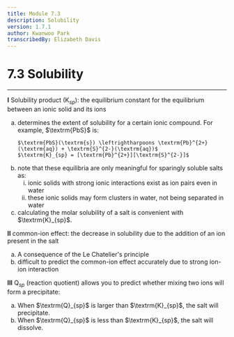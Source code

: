```yaml
---
title: Module 7.3
description: Solubility
version: 1.7.1
author: Kwanwoo Park
transcribedBy: Elizabeth Davis
---
```


# 7.3 Solubility
---

**I** Solubility product ($\textrm{K}_{sp}$): the equilibrium constant for the equilibrium between an ionic solid and
its ions

<ol type="a">
  <li>
    determines the extent of solubility for a certain ionic compound. For example, $\textrm{PbS}$ is:
    
    $\textrm{PbS}(\textrm{s}) \leftrightharpoons \textrm{Pb}^{2+}(\textrm{aq}) + \textrm{S}^{2-}(\textrm{aq})$
    $\textrm{K}_{sp} = [\textrm{Pb}^{2+}][\textrm{S}^{2-}]$
  </li>
  <li>
    note that these equilibria are only meaningful for sparingly soluble salts as:
    <ol type="i">
      <li>
        ionic solids with strong ionic interactions exist as ion pairs even in water
      </li>
      <li>
        these ionic solids may form clusters in water, not being separated in water
      </li>
    </ol>
  </li>
  <li>
    calculating the molar solubility of a salt is convenient with $\textrm{K}_{sp}$.
  </li>
</ol>

**II** common-ion effect: the decrease in solubility due to the addition of an ion present in the salt

<ol type="a">
  <li>
    A consequence of the Le Chatelier's principle
  </li>
  <li>
    difficult to predict the common-ion effect accurately due to strong ion-ion interaction
  </li>
</ol>

**III** $\textrm{Q}_{sp}$ (reaction quotient) allows you to predict whether mixing two ions will form a precipitate:

<ol type="a">
  <li>
    When $\textrm{Q}_{sp}$ is larger than $\textrm{K}_{sp}$, the salt will precipitate.
  </li>
  <li>
    When $\textrm{Q}_{sp}$ is less than $\textrm{K}_{sp}$, the salt will dissolve.
  </li>
</ol>